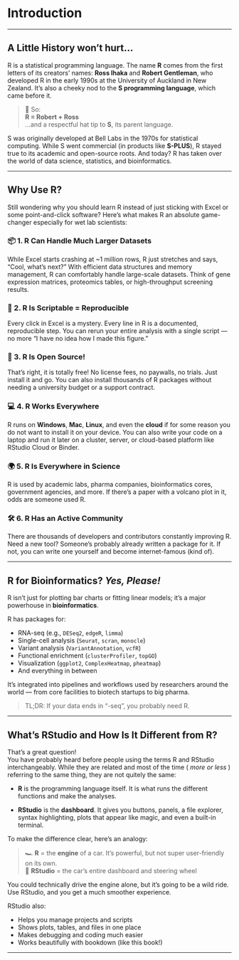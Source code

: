 # Introduction

---

## A Little History won't hurt...

R is a statistical programming language. The name **R** comes from the first letters of its creators’ names: **Ross Ihaka** and **Robert Gentleman**, who developed R in the early 1990s at the University of Auckland in New Zealand. It’s also a cheeky nod to the **S programming language**, which came before it.

> 🧪 So:  
> **R = Robert + Ross**  
> …and a respectful hat tip to **S**, its parent language.

S was originally developed at Bell Labs in the 1970s for statistical computing. While S went commercial (in products like **S-PLUS**), R stayed true to its academic and open-source roots. And today? R has taken over the world of data science, statistics, and bioinformatics.

---

## Why Use R?

Still wondering why you should learn R instead of just sticking with Excel or some point-and-click software? Here's what makes R an absolute game-changer especially for wet lab scientists:

### 📦 1. R Can Handle Much Larger Datasets  
While Excel starts crashing at ~1 million rows, R just stretches and says, “Cool, what’s next?” With efficient data structures and memory management, R can comfortably handle large-scale datasets. Think of gene expression matrices, proteomics tables, or high-throughput screening results.

### 🔁 2. R Is Scriptable = Reproducible  
Every click in Excel is a mystery. Every line in R is a documented, reproducible step. You can rerun your entire analysis with a single script — no more "I have no idea how I made this figure."

### 💸 3. R Is Open Source!  
That’s right, it is totally free! No license fees, no paywalls, no trials. Just install it and go. You can also install thousands of R packages without needing a university budget or a support contract.

### 💻 4. R Works Everywhere  
R runs on **Windows**, **Mac**, **Linux**, and even the **cloud** if for some reason you do not want to install it on your device. You can also write your code on a laptop and run it later on a cluster, server, or cloud-based platform like RStudio Cloud or Binder.

### 🌍 5. R Is Everywhere in Science  
R is used by academic labs, pharma companies, bioinformatics cores, government agencies, and more. If there’s a paper with a volcano plot in it, odds are someone used R.

### 🛠 6. R Has an Active Community  
There are thousands of developers and contributors constantly improving R. Need a new tool? Someone’s probably already written a package for it. If not, you can write one yourself and become internet-famous (kind of).

---

## R for Bioinformatics? _Yes, Please!_

R isn’t just for plotting bar charts or fitting linear models; it’s a major powerhouse in **bioinformatics**.

R has packages for:

- RNA-seq (e.g., `DESeq2`, `edgeR`, `limma`)
- Single-cell analysis (`Seurat`, `scran`, `monocle`)
- Variant analysis (`VariantAnnotation`, `vcfR`)
- Functional enrichment (`clusterProfiler`, `topGO`)
- Visualization (`ggplot2`, `ComplexHeatmap`, `pheatmap`)
- And everything in between

It’s integrated into pipelines and workflows used by researchers around the world — from core facilities to biotech startups to big pharma.

> TL;DR: If your data ends in “-seq”, you probably need R.

---

## What’s RStudio and How Is It Different from R?

That's a great question!  
You have probably heard before people using the terms R and RStudio interchangeably. While they are related and most of the time ( _more or less_ ) referring to the same thing, they are not quitely the same:

- **R** is the programming language itself. It is what runs the different functions and make the analyses.

- **RStudio** is the **dashboard**. It gives you buttons, panels, a file explorer, syntax highlighting, plots that appear like magic, and even a built-in terminal.

To make the difference clear, here’s an analogy:

> 🏎️ **R**  = the **engine** of a car. It’s powerful, but not super user-friendly on its own.  
> 🚗 **RStudio** = the car's entire dashboard and steering wheel

You could technically drive the engine alone, but it’s going to be a wild ride. Use RStudio, and you get a much smoother experience.

RStudio also:

- Helps you manage projects and scripts
- Shows plots, tables, and files in one place
- Makes debugging and coding much easier
- Works beautifully with bookdown (like this book!)

---


